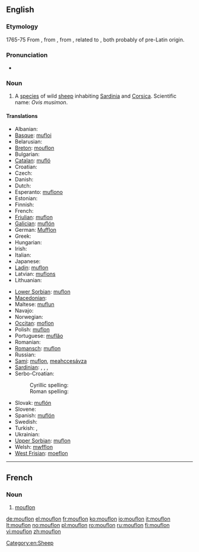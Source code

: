 ==English==
{{wikipedia}}

===Etymology===
1765-75 From {{etyl|fr}} {{term|mouflon|lang=fr}}, from {{etyl|it}} {{term|muflone|lang=it}}, from {{etyl|LL.}} {{term|mufro|mufrō|wild sheep|lang=la}}, related to {{etyl|la|-}} {{term|musimo||wild sheep|lang=la}}, both probably of pre-Latin origin.

===Pronunciation===
* {{IPA|/ˈmuf.lɔn/}}

===Noun===
{{en-noun}}

# A [[species]] of wild [[sheep]] inhabiting [[Sardinia]] and [[Corsica]]. Scientific name: ''Ovis musimon''.

====Translations====
{{trans-top|sheep}}
* Albanian: {{t-|sq|mufloni|xs=Albanian}}
* [[Basque]]: [[mufloi]]
* Belarusian: {{t-|be|муфлон|xs=Belarusian|sc=Cyrl}}
* [[Breton]]: [[mouflon]]
* Bulgarian: {{t|bg|муфлон|sc=Cyrl|tr=muflon}}
* [[Catalan]]: [[mufló]]
* Croatian: {{t-|hr|muflon}}
* Czech: {{t-|cs|muflon}}
* Danish: {{t-|da|muflon}}
* Dutch: {{t+|nl|moeflon|m}}
* Esperanto: [[muflono]]
* Estonian: {{t-|et|muflon}}
* Finnish: {{t-|fi|mufloni}}
* French: {{t+|fr|mouflon|m}}
* [[Friulian]]: [[muflon]]
* [[Galician]]: [[muflón]]
* German: [[Mufflon]] {{m}}
* Greek: {{t|el|μουφλόν|sc=Grek|tr=mouflón}}
* Hungarian: {{t-|hu|muflon}}
* Irish: {{t|ga|caora mouflon|f}}
* Italian: {{t+|it|muflone|m}}
* Japanese: {{t|ja|ムフロン|sc=Jpan|tr=mufuron}}
* [[Ladin]]: [[muflon]]
* Latvian: [[muflons]]
* Lithuanian: {{t+|lt|muflonas|xs=Lithuanian}}
{{trans-mid}}
* [[Lower Sorbian]]: [[muflon]]
* [[Macedonian]]: {{t|mk|муфлон|sc=Cyrl}}
* Maltese: [[muflun]]
* Navajo: {{tø|nv|Tó wónaanídę́ę́ʼ dibé ałchiní}}
* Norwegian: {{t|no|mufflon}}
* [[Occitan]]: [[moflon]]
* Polish: [[muflon]]
* Portuguese: [[muflăo]]
* Romanian: {{t+|ro|muflon}}
* [[Romansch]]: [[muflon]]
* Russian: {{t|ru|муфлон|sc=Cyrl}}
* [[Sami]]: [[muflon]], [[meahccesávza]]
* [[Sardinian]]: {{t|sc|mruvoni}}, {{t|sc|mugra}}, {{t|sc|muva}}, {{t|sc|murgone}}
* Serbo-Croatian:
*: Cyrillic spelling: {{t|sh|муфлон|sc=Cyrl}}
*: Roman spelling: {{t|sh|muflon}}
* Slovak: [[muflón]]
* Slovene: {{t+|sl|muflon}}
* Spanish: [[muflón]] {{m}}
* Swedish: {{t|sv|mufflon}}
* Turkish: {{t+|tr|yaban koyunu}}, {{t+|tr|muflon}}
* Ukrainian: {{t|uk|муфлон|sc=Cyrl|tr=muflon}}
* [[Upper Sorbian]]: [[muflon]]
* Welsh: [[mwfflon]]
* [[West Frisian]]: [[moeflon]]
{{trans-bottom}}

[[Category:en:Sheep]]

----

==French==

===Noun===
{{fr-noun|m}}

# [[#English|mouflon]]

[[de:mouflon]]
[[el:mouflon]]
[[fr:mouflon]]
[[ko:mouflon]]
[[io:mouflon]]
[[it:mouflon]]
[[lt:mouflon]]
[[no:mouflon]]
[[pl:mouflon]]
[[ro:mouflon]]
[[ru:mouflon]]
[[fi:mouflon]]
[[vi:mouflon]]
[[zh:mouflon]]